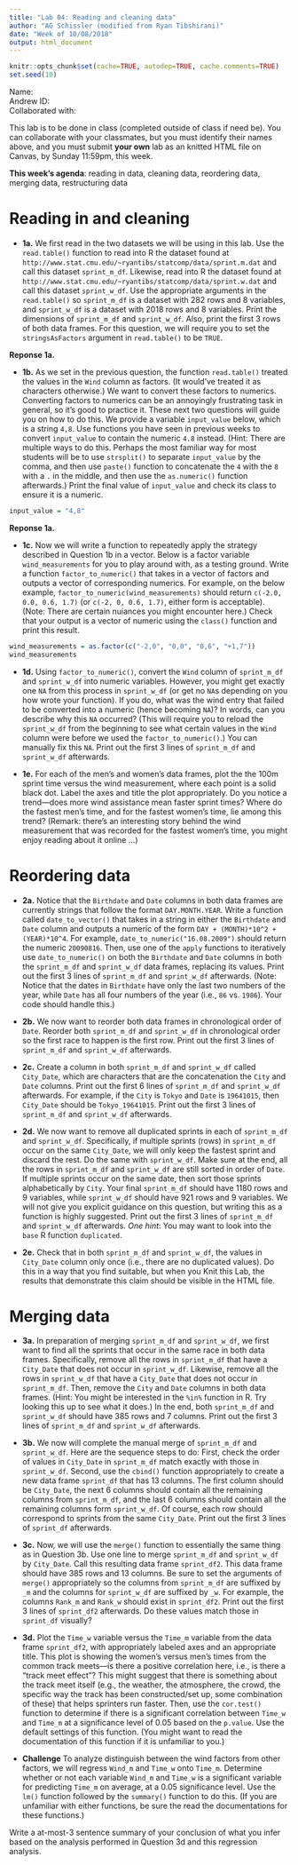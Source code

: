 ```yaml
---
title: "Lab 04: Reading and cleaning data"
author: "AG Schissler (modified from Ryan Tibshirani)"
date: "Week of 10/08/2018"
output: html_document
---
```


```r
knitr::opts_chunk$set(cache=TRUE, autodep=TRUE, cache.comments=TRUE)
set.seed(10)
```

Name:  
Andrew ID:  
Collaborated with:  

This lab is to be done in class (completed outside of class if need be). You can collaborate with your classmates, but you must identify their names above, and you must submit **your own** lab as an knitted HTML file on Canvas, by Sunday 11:59pm, this week.

**This week's agenda**: reading in data, cleaning data, reordering data, merging data, restructuring data

Reading in and cleaning 
===
- **1a.** We first read in the two datasets we will be using in this lab.
Use the `read.table()` function to read into R the dataset found 
at `http://www.stat.cmu.edu/~ryantibs/statcomp/data/sprint.m.dat` and call
this dataset `sprint_m_df`. Likewise, read into R the dataset found at
`http://www.stat.cmu.edu/~ryantibs/statcomp/data/sprint.w.dat` and call
this dataset `sprint_w_df`. Use the appropriate arguments in the `read.table()`
so `sprint_m_df` is a dataset with 282 rows and 8 variables, and
`sprint_w_df` is a dataset with 2018 rows and 8 variables. 
Print the dimensions of `sprint_m_df` and `sprint_w_df`. 
Also, print the first 3 rows of both data frames.
For this question, we will require you to set the `stringsAsFactors` argument 
in `read.table()` to be `TRUE`.

**Reponse 1a.**

- **1b.** As we set in the previous question, the function `read.table()` treated the values in the `Wind` column as factors. (It would've treated it as characters otherwise.)
We want to convert these factors to numerics. 
Converting factors to numerics can be an annoyingly 
frustrating task in general, so it's good to practice it. 
These next two questions will guide you on how to do this.
We provide a variable `input_value` below, which is a string `4,8`. 
Use functions you have seen in previous weeks to convert `input_value`
to contain the numeric `4.8` instead.
(Hint: There are multiple
ways to do this. Perhaps the most familiar way for most students will
be to use `strsplit()` to separate `input_value` by the comma, and then use
`paste()` function to concatenate the `4` with the `8` with a `.` in the middle,
and then use the `as.numeric()` function afterwards.)
Print the final value of `input_value` and check its class to ensure it is a numeric.

```r
input_value = "4,8"
```

**Reponse 1a.**

- **1c.** 
Now we will write a function to repeatedly apply the strategy described in Question 1b
in a vector.
Below is a factor variable `wind_measurements` for you 
to play around with, as a testing ground. 
Write a function `factor_to_numeric()` that takes in a vector of factors and outputs
a vector of corresponding numerics. For example, on the below example,
`factor_to_numeric(wind_measurements)` should return `c(-2.0, 0.0, 0.6, 1.7)` (or
`c(-2, 0, 0.6, 1.7)`, either form is acceptable).
(Note: There are certain nuiances you might encounter here.)
Check that your output is a vector of numeric using the `class()` function and print
this result.

```r
wind_measurements = as.factor(c("-2,0", "0,0", "0,6", "+1,7"))
wind_measurements
```

- **1d.** Using `factor_to_numeric()`, convert the `Wind` column of `sprint_m_df` and `sprint_w_df` into numeric variables. However, you might get exactly one `NA` from this process in `sprint_w_df` (or get no `NA`s depending on you how wrote your function). If you do, what was the wind entry that failed to be converted into a numeric (hence becoming `NA`)? In words, can you describe why this `NA` occurred? (This will
require you to reload the `sprint_w_df` from the beginning to see what certain values
in the `Wind` column were before we used the `factor_to_numeric()`.) 
You can manually fix this `NA`.
Print out the first 3 lines of `sprint_m_df` and `sprint_w_df`
afterwards.

- **1e.** For each of the men's and women's data frames, plot the the 100m sprint time versus the wind measurement, where each point is a solid black dot.
Label the axes and title the plot appropriately. Do you notice a trend---does more wind assistance mean faster sprint times? 
Where do the fastest men's time, and for the fastest women's time, lie among this trend? (Remark: there's an interesting story behind the wind measurement that was recorded for the fastest women's time, you might enjoy reading about it online ...)

Reordering data
====

- **2a.** Notice that the `Birthdate` and `Date` columns in both data frames 
are currently strings that follow the format `DAY.MONTH.YEAR`. Write a function
called `date_to_vector()` that takes in a string in either the `Birthdate`
and `Date` column and outputs a numeric 
of the form `DAY + (MONTH)*10^2 + (YEAR)*10^4`. For example, `date_to_numeric("16.08.2009")`
should return the numeric `20090816`. Then, use one of the `apply` functions to iteratively
use `date_to_numeric()` on both the `Birthdate` and `Date` columns in both the `sprint_m_df` and `sprint_w_df`
data frames, replacing its values. Print out the first 3 lines of `sprint_m_df` and `sprint_w_df`
afterwards. (Note: Notice that the dates in `Birthdate` have only the last two numbers
of the year, while `Date` has all four numbers of the year (i.e., `86` vs. `1986`). Your
code should handle this.)

- **2b.** We now want to reorder both data frames in chronological order
of `Date`. Reorder both `sprint_m_df` and `sprint_w_df` in chronological order
so the first race to happen is the first row. Print out the first 3 lines of `sprint_m_df` and `sprint_w_df`
afterwards.


- **2c.** Create a column in both `sprint_m_df` and `sprint_w_df` called
`City_Date`, which are characters that
are the concatenation the `City` and `Date` columns. Print out the first 6 lines of `sprint_m_df` and `sprint_w_df`
afterwards. For example, if the `City` is `Tokyo` and `Date` is `19641015`,
then `City_Date` should be `Tokyo_19641015`.
Print out the first 3 lines of `sprint_m_df` and `sprint_w_df`
afterwards.

- **2d.** We now want to remove all duplicated sprints in each of `sprint_m_df` and
`sprint_w_df`. Specifically, if multiple sprints (rows) in `sprint_m_df`
occur on the same `City_Date`, we will only keep the fastest sprint
and discard the rest. Do the same with `sprint_w_df`.
Make sure at the end, all the rows in `sprint_m_df` and `sprint_w_df` are
still sorted in order of `Date`. If multiple sprints occur on the same date, then
sort those sprints alphabetically by `City`. Your final `sprint_m_df` should have 1180 rows and 9 variables, while `sprint_w_df` should have 921 rows and 9 variables.
We will not give you explicit guidance on this question, but writing this as
a function is highly suggested. Print out the first 3 lines of `sprint_m_df` and `sprint_w_df` afterwards. *One hint*: You may want to look into the `base` R function `duplicated`.


- **2e.** Check that in both `sprint_m_df` and `sprint_w_df`, the values in `City_Date` column only once (i.e., there are no duplicated values). 
Do this in a way that you find suitable, but when you Knit this Lab,
the results that demonstrate this claim should be visible in the HTML file.

Merging data
===

- **3a.** In preparation of merging `sprint_m_df` and `sprint_w_df`, we first
want to find all the sprints that occur in the same race in both data frames.
Specifically, remove all the rows in `sprint_m_df` that have a `City_Date`
that does not occur in `sprint_w_df`. Likewise, remove all the rows in `sprint_w_df` that have a `City_Date` that does not occur in `sprint_m_df`.
Then, remove the `City` and `Date` columns in both data frames.
(Hint: You might be interested in the `%in%` function in R. Try looking this up
to see what it does.) In the end, both `sprint_m_df` and `sprint_w_df` should have 385 rows and 7 columns. Print out the first 3 lines of `sprint_m_df` and `sprint_w_df`
afterwards.


- **3b.** We now will complete the manual merge of `sprint_m_df` and `sprint_w_df`. 
Here are the sequence steps to do: First, check the order of values in `City_Date` in
`sprint_m_df` match exactly with those in `sprint_w_df`. Second, use the `cbind()`
function appropriately to create a new data frame `sprint_df` that has 13 columns.
The first column should be `City_Date`, the next 6 columns should contain all the
remaining columns from `sprint_m_df`, and the last 6 columns should contain all the
remaining columns form `sprint_w_df`. Of course, each row should correspond to
sprints from the same `City_Date`. Print out the first 3 lines of `sprint_df` 
afterwards.

- **3c.** Now, we will use the `merge()` function to essentially
the same thing as in Question 3b. Use one line to merge
`sprint_m_df` and `sprint_w_df` by `City_Date`. Call this
resulting data frame `sprint_df2`. This data frame should have
385 rows and 13 columns.
Be sure to set the arguments of `merge()` appropriately so the
columns from `sprint_m_df` are suffixed by `_m` and the columns
for `sprint_w_df` are suffixed by `_w`. For example,
the columns `Rank_m` and `Rank_w` should exist in `sprint_df2`.
Print out the first 3 lines of `sprint_df2` 
afterwards. Do these values match those in `sprint_df` visually?


- **3d.** Plot the `Time_w` variable versus the `Time_m` variable from the data frame `sprint_df2`, with appropriately labeled axes and an appropriate title. This plot is showing the women's versus men's times from the common track meets---is there a positive correlation here, i.e., is there a "track meet effect"? This might suggest that there is something about the track meet itself (e.g., the weather, the atmosphere, the crowd, the specific way the track has been constructed/set up, some combination of these) that helps sprinters run faster. 
Then, use the `cor.test()` function to determine if there is a significant correlation between `Time_w` and `Time_m` at a significance
level of 0.05 based on the `p.value`. Use the default
settings of this function. (You might want to read the documentation of this function if it is unfamiliar to you.)


- **Challenge** To analyze distinguish between the wind factors from other factors, we will regress `Wind_m` and `Time_w` onto `Time_m`.
Determine whether or not each variable `Wind_m` and `Time_w` is a significant variable for predicting `Time_m` on average, at a 0.05
significance level.
Use the `lm()` function followed by the `summary()` function to do this. (If you are unfamiliar with either functions, be sure the read the documentations for these functions.)

Write a at-most-3 sentence summary of your conclusion of what you infer based on the analysis performed in Question 3d and this regression analysis.




